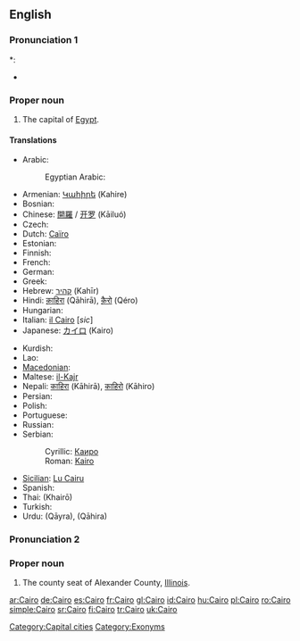 ==English==
{{wikipedia}}

===Pronunciation 1===
{{rfc-pron-n|Pronunciation 1|lang=en}}
*: {{rhymes|aɪrəʊ}}
* {{homophones|chiro}}

===Proper noun===
{{en-proper noun}}

# The capital of [[Egypt]].

====Translations====
{{trans-top|capital of Egypt}}
* Arabic: {{t|ar|القاهرة|f|alt=القاهِرة|tr=al-qaahira(t)}}
*: Egyptian Arabic: {{t|arz|مصر|f|tr=maSr|sc=Arab}}
* Armenian: [[Կահիրե]] (Kahire)
* Bosnian: {{t-|bs|Kairo|m}}
* Chinese: [[開羅]] / [[开罗]] (Kāiluó)
* Czech: {{t-|cs|Káhira|f}}
* Dutch: [[Caïro]] {{n}}
* Estonian: {{t-|et|Kairo}}
* Finnish: {{t+|fi|Kairo}}
* French: {{t+|fr|Le Caire|m}}
* German: {{t+|de|Kairo}}
* Greek: {{t+|el|Κάιρο|n|tr=Káiro|sc=Grek}}
* Hebrew: [[קהיר]] (Kahīr)
* Hindi: [[क़ाहिरा]] (Qāhirā), [[क़ैरो]] (Qéro)
* Hungarian: {{t+|hu|Kairó}}
* Italian: [[il Cairo]] {{f}} [''sic'']
* Japanese: [[カイロ]] (Kairo)
{{trans-mid}}
* Kurdish: {{t+|ku|Qahîre}}
* Lao: {{t-|lo|ເລີແກ|tr=Lœ̄kǣ|sc=Laoo|xs=Lao}}
* [[Macedonian]]: {{t-|mk|Каиро|n|tr=Káiro|sc=Cyrl|xs=Macedonian}}
* Maltese: [[il-Kajr]]
* Nepali: [[काहिरा]] (Kāhirā), [[काहिरो]] (Kāhiro)
* Persian: {{t-|fa|قاهره|tr=Qāhere|sc=fa-Arab|xs=Persian}}
* Polish: {{t+|pl|Kair|m}}
* Portuguese: {{t-|pt|Cairo|m}}
* Russian: {{t-|ru|Каир|m|tr=Kaír|sc=Cyrl}}
* Serbian:
*: Cyrillic: [[Каиро#Serbian|Каиро]] {{m}}
*: Roman: [[Kairo#Serbian|Kairo]] {{m}}
* [[Sicilian]]: [[Cairu|Lu Cairu]] {{m}}
* Spanish: {{t+|es|El Cairo|m}}
* Thai: {{Thai|[[ไคโร]]}} (Khairō)
* Turkish: {{t+|tr|Kahire}}
* Urdu: {{ur-Arab|[[قائرہ]]}} (Qāyra), {{ur-Arab|[[قاہرہ]]}} (Qāhira)
{{trans-bottom}}

{{wikipedia|Cairo, Illinois}}

===Pronunciation 2===
{{rfp}}

===Proper noun===
{{en-proper noun}}

# The county seat of Alexander County, [[Illinois]].

[[Category:Capital cities]]
[[Category:Exonyms]]

[[ar:Cairo]]
[[de:Cairo]]
[[es:Cairo]]
[[fr:Cairo]]
[[gl:Cairo]]
[[id:Cairo]]
[[hu:Cairo]]
[[pl:Cairo]]
[[ro:Cairo]]
[[simple:Cairo]]
[[sr:Cairo]]
[[fi:Cairo]]
[[tr:Cairo]]
[[uk:Cairo]]